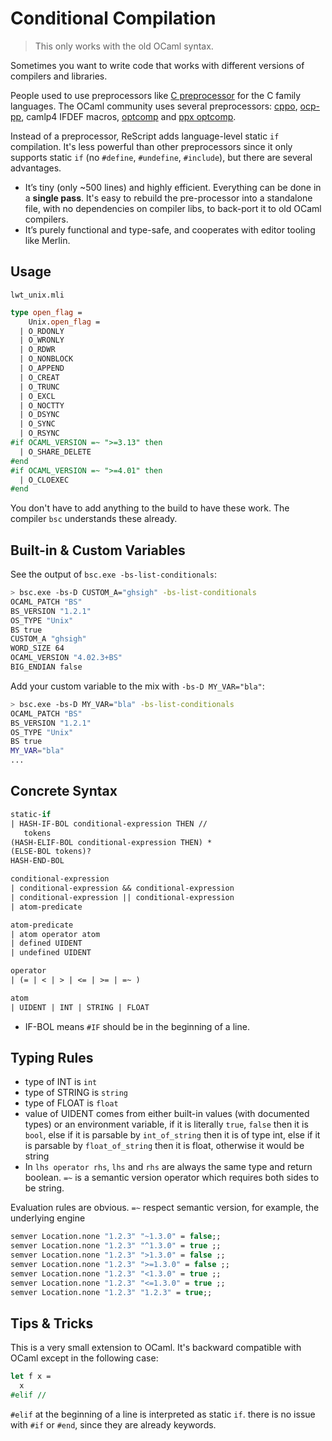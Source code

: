 # Conditional Compilation

> This only works with the old OCaml syntax.

Sometimes you want to write code that works with different versions of compilers and libraries.

People used to use preprocessors like [C preprocessor](http://tigcc.ticalc.org/doc/cpp.html) for the C family languages. The OCaml community uses several preprocessors: [cppo](https://github.com/mjambon/cppo), [ocp-pp](https://github.com/OCamlPro/typerex-build/tree/master/tools/ocp-pp), camlp4 IFDEF macros, [optcomp](https://github.com/diml/optcomp) and [ppx optcomp](https://github.com/janestreet/ppx_optcomp).

Instead of a preprocessor, ReScript adds language-level static `if` compilation. It's less powerful than other preprocessors since it only supports static `if` (no `#define`, `#undefine`, `#include`), but there are several advantages.

- It’s tiny (only ~500 lines) and highly efficient. Everything can be done in a **single pass**. It's easy to rebuild the pre-processor into a standalone file, with no dependencies on compiler libs, to back-port it to old OCaml compilers.
- It’s purely functional and type-safe, and cooperates with editor tooling like Merlin.

## Usage

`lwt_unix.mli`

```ocaml
type open_flag =
    Unix.open_flag =
  | O_RDONLY
  | O_WRONLY
  | O_RDWR
  | O_NONBLOCK
  | O_APPEND
  | O_CREAT
  | O_TRUNC
  | O_EXCL
  | O_NOCTTY
  | O_DSYNC
  | O_SYNC
  | O_RSYNC
#if OCAML_VERSION =~ ">=3.13" then
  | O_SHARE_DELETE
#end
#if OCAML_VERSION =~ ">=4.01" then
  | O_CLOEXEC
#end
```

You don't have to add anything to the build to have these work. The compiler `bsc` understands these already.

## Built-in & Custom Variables

See the output of `bsc.exe -bs-list-conditionals`:

```sh
> bsc.exe -bs-D CUSTOM_A="ghsigh" -bs-list-conditionals
OCAML_PATCH "BS"
BS_VERSION "1.2.1"
OS_TYPE "Unix"
BS true
CUSTOM_A "ghsigh"
WORD_SIZE 64
OCAML_VERSION "4.02.3+BS"
BIG_ENDIAN false
```

Add your custom variable to the mix with `-bs-D MY_VAR="bla"`:

```sh
> bsc.exe -bs-D MY_VAR="bla" -bs-list-conditionals
OCAML_PATCH "BS"
BS_VERSION "1.2.1"
OS_TYPE "Unix"
BS true
MY_VAR="bla"
...
```

## Concrete Syntax

```ocaml
static-if
| HASH-IF-BOL conditional-expression THEN //
   tokens
(HASH-ELIF-BOL conditional-expression THEN) *
(ELSE-BOL tokens)?
HASH-END-BOL

conditional-expression
| conditional-expression && conditional-expression
| conditional-expression || conditional-expression
| atom-predicate

atom-predicate
| atom operator atom
| defined UIDENT
| undefined UIDENT

operator
| (= | < | > | <= | >= | =~ )

atom
| UIDENT | INT | STRING | FLOAT
```

- IF-BOL means `#IF` should be in the beginning of a line.

## Typing Rules

- type of INT is `int`
- type of STRING is `string`
- type of FLOAT is `float`
- value of UIDENT comes from either built-in values (with documented types) or an environment variable, if it is literally `true`, `false` then it is `bool`, else if it is parsable by `int_of_string` then it is of type int, else if it is parsable by `float_of_string` then it is float, otherwise it would be string
- In `lhs operator rhs`, `lhs` and `rhs` are always the same type and return boolean. `=~` is a semantic version operator which requires both sides to be string.

Evaluation rules are obvious. `=~` respect semantic version, for example, the underlying engine

```ocaml
semver Location.none "1.2.3" "~1.3.0" = false;;
semver Location.none "1.2.3" "^1.3.0" = true ;;
semver Location.none "1.2.3" ">1.3.0" = false ;;
semver Location.none "1.2.3" ">=1.3.0" = false ;;
semver Location.none "1.2.3" "<1.3.0" = true ;;
semver Location.none "1.2.3" "<=1.3.0" = true ;;
semver Location.none "1.2.3" "1.2.3" = true;;
```

## Tips & Tricks

This is a very small extension to OCaml. It's backward compatible with OCaml except in the following case:

```ocaml
let f x =
  x
#elif //
```

`#elif` at the beginning of a line is interpreted as static `if`. there is no issue with `#if` or `#end`, since they are already keywords.
